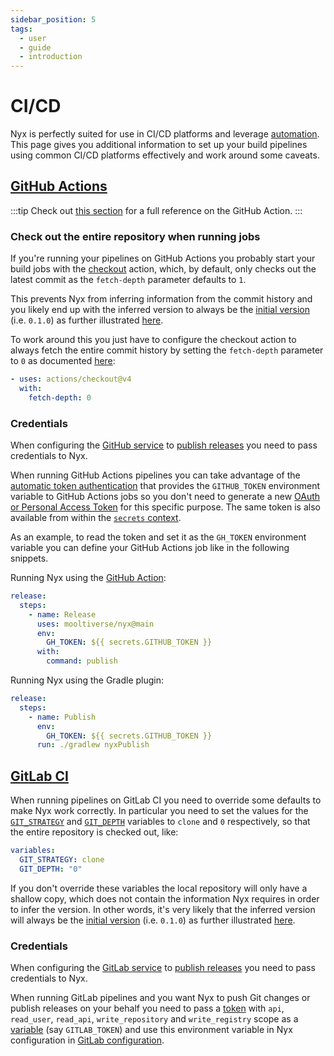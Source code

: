 ```yaml
---
sidebar_position: 5
tags:
  - user
  - guide
  - introduction
---
```


# CI/CD

Nyx is perfectly suited for use in CI/CD platforms and leverage [automation](../best-practice/build-and-automation.mdx). This page gives you additional information to set up your build pipelines using common CI/CD platforms effectively and work around some caveats.

## [GitHub Actions](https://docs.github.com/en/actions)

:::tip
Check out [this section](usage.mdx#using-the-github-action) for a full reference on the GitHub Action.
:::

### Check out the entire repository when running jobs

If you're running your pipelines on GitHub Actions you probably start your build jobs with the [checkout](https://github.com/actions/checkout) action, which, by default, only checks out the latest commit as the `fetch-depth` parameter defaults to `1`.

This prevents Nyx from inferring information from the commit history and you likely end up with the inferred version to always be the [initial version](../configuration-reference/global-options.mdx#initial-version) (i.e. `0.1.0`) as further illustrated [here](../../resources/troubleshooting/wrong-version-is-inferred-on-ci-cd-platform.mdx).

To work around this you just have to configure the checkout action to always fetch the entire commit history by setting the `fetch-depth` parameter to `0` as documented [here](https://github.com/actions/checkout#Fetch-all-history-for-all-tags-and-branches):

```yaml
- uses: actions/checkout@v4
  with:
    fetch-depth: 0
```

### Credentials

When configuring the [GitHub service](../configuration-reference/services.mdx#github) to [publish releases](../configuration-reference/release-types.mdx#publication-services) you need to pass credentials to Nyx.

When running GitHub Actions pipelines you can take advantage of the [automatic token authentication](https://docs.github.com/en/actions/security-guides/automatic-token-authentication) that provides the `GITHUB_TOKEN` environment variable to GitHub Actions jobs so you don't need to generate a new [OAuth or Personal Access Token](https://docs.github.com/en/authentication/keeping-your-account-and-data-secure/creating-a-personal-access-token) for this specific purpose. The same token is also available from within the [`secrets` context](https://docs.github.com/en/actions/learn-github-actions/contexts#github-context).

As an example, to read the token and set it as the `GH_TOKEN` environment variable you can define your GitHub Actions job like in the following snippets.

Running Nyx using the [GitHub Action](usage.mdx#using-the-github-action):

```yaml
release:
  steps:
    - name: Release
      uses: mooltiverse/nyx@main
      env:
        GH_TOKEN: ${{ secrets.GITHUB_TOKEN }}
      with:
        command: publish
```

Running Nyx using the Gradle plugin:

```yaml
release:
  steps:
    - name: Publish
      env:
        GH_TOKEN: ${{ secrets.GITHUB_TOKEN }}
      run: ./gradlew nyxPublish
```

## [GitLab CI](https://docs.gitlab.com/ee/ci/)

When running pipelines on GitLab CI you need to override some defaults to make Nyx work correctly. In particular you need to set the values for the [`GIT_STRATEGY`](https://docs.gitlab.com/ee/ci/runners/configure_runners.html#git-strategy) and [`GIT_DEPTH`](https://docs.gitlab.com/ee/ci/runners/configure_runners.html#shallow-cloning) variables to `clone` and `0` respectively, so that the entire repository is checked out, like:

```yaml
variables:
  GIT_STRATEGY: clone
  GIT_DEPTH: "0"
```

If you don't override these variables the local repository will only have a shallow copy, which does not contain the information Nyx requires in order to infer the version. In other words, it's very likely that the inferred version will always be the [initial version](../configuration-reference/global-options.mdx#initial-version) (i.e. `0.1.0`) as further illustrated [here](../../resources/troubleshooting/wrong-version-is-inferred-on-ci-cd-platform.mdx).

### Credentials

When configuring the [GitLab service](../configuration-reference/services.mdx#gitlab) to [publish releases](../configuration-reference/release-types.mdx#publication-services) you need to pass credentials to Nyx.

When running GitLab pipelines and you want Nyx to push Git changes or publish releases on your behalf you need to pass a [token](https://docs.gitlab.com/ee/user/profile/personal_access_tokens.html) with `api`, `read_user`, `read_api`, `write_repository` and `write_registry` scope as a [variable](https://docs.gitlab.com/ee/ci/variables/) (say `GITLAB_TOKEN`) and use this environment variable in Nyx configuration in [GitLab configuration](../configuration-reference/services.mdx#gitlab-configuration-options).
